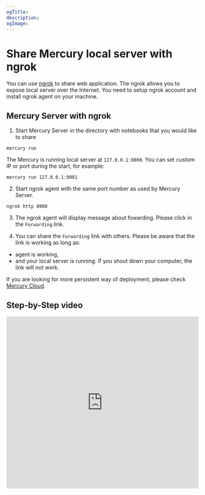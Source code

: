```yaml
---
ogTitle:
description:
ogImage:
---
```




# Share Mercury local server with ngrok

You can use [ngrok](https://ngrok.com) to share web application. 
The ngrok allows you to expose local server over the Internet. You need to setup ngrok account and install ngrok agent on your machine.

## Mercury Server with ngrok 

1. Start Mercury Server in the directory with notebooks that you would like to share

```
mercury run
```

The Mercury is running local server at `127.0.0.1:8000`. You can set custom IP or port during the start, for example:

```
mercury run 127.0.0.1:8001
```

2. Start ngrok agent with the same port number as used by Mercury Server.

```
ngrok http 8000
```

3. The ngrok agent will display message about fowarding. Please click in the `Forwarding` link. 

<Screenshot src={ngrokSessionPng} alt="Ngrok session that shares Mercury local server" />


4. You can share the `Forwarding` link with others. Please be aware that the link is working as long as:
- agent is working,
- and your local server is running. 
If you shout down your computer, the link will not work. 

If you are looking for more persistent way of deployment, please check [Mercury Cloud](https://cloud.runmercury.com).

## Step-by-Step video

<center>
<iframe width="100%" height="450px" src="https://www.youtube.com/embed/W_f3g26E_HU" title="YouTube video player" frameborder="0" allow="accelerometer; autoplay; clipboard-write; encrypted-media; gyroscope; picture-in-picture; web-share" allowfullscreen></iframe>
</center>
